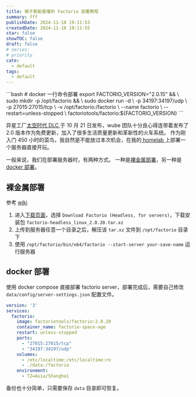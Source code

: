 ```yaml
---
title: 猴子都能看懂的 Factorio 部署教程
summary: fff
publishDate: 2024-11-18 19:11:53
createdDate: 2024-11-18 19:11:55
star: false
showTOC: false
draft: false
# series:
# priority
cate:
  - default
tags:
  - default
---
```


<div style={{margin: "0.5rem 0 0 0"}}></div>

<Admonition type="info" title="TLDR;">
  <div style={{margin: "0 0.5rem 0 0"}}>
  ```bash
  # docker 一行命令部署
  export FACTORIO_VERSION="2.0.15" && \
  sudo mkdir -p /opt/factorio && \
  sudo docker run -d \
    -p 34197:34197/udp \
    -p 27015:27015/tcp \
    -v /opt/factorio:/factorio \
    --name factorio \
    --restart=unless-stopped \
    factoriotools/factorio:${FACTORIO_VERSION}
  ```
  </div>
</Admonition>

异星工厂[太空时代 DLC ](https://factorio.com/blog/post/factorio-space-age-release)于 10 月 21 日发布，wube 团队十分良心得连带着发布了 2.0 版本作为免费更新，加入了很多生活质量更新和革新性的火车系统。
作为刚入门 450 小时的菜鸟，我自然是不能放过本次机会，在我的[ homelab ](/posts/20230926_my_homelab)上部署一个服务器直接开玩。

一般来说，我们在部署服务器时，有两种方式。
一种是[裸金属部署](https://wiki.factorio.com/Multiplayer/zh)，另一种是[ docker 部署](https://github.com/factoriotools/factorio-docker)。

## 裸金属部署

参考 [wiki](https://wiki.factorio.com/Multiplayer/zh)

1. 进入[下载页面](https://factorio.com/download/archive/2.0.20)，选择 `Download Factorio (Headless, for servers)`，下载安装包 `factorio-headless_linux_2.0.20.tar.xz`
2. 上传到服务器任意一个目录之后，解压该 `tar.xz` 文件到 `/opt/factorio` 目录下
3. 使用 `/opt/factorio/bin/x64/factorio --start-server your-save-name` 运行服务器

## docker 部署

使用 docker compose 直接部署 factorio server，部署完成后，需要自己修改 `data/config/server-settings.json` 配置文件。

```yaml
version: '3'
services:
  factorio:
    image: factoriotools/factorio:2.0.20
    container_name: factorio-space-age
    restart: unless-stopped
    ports:
      - "27015:27015/tcp"
      - "34197:34197/udp"
    volumes:
      - /etc/localtime:/etc/localtime:ro
      - ./data:/factorio
    environment:
      - TZ=Asia/Shanghai
```

备份也十分简单，只需要保存 `data` 目录即可恢复。
